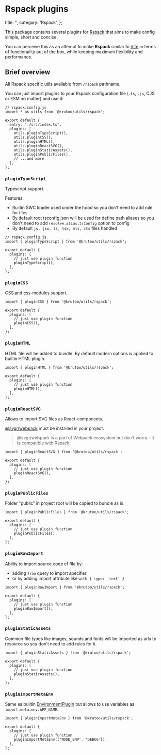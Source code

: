 # Rspack plugins

  title: '',
  category: 'Rspack',
};

This package contains several plugins for [Rspack](https://rspack.dev/) that aims to make config simple, short and concise.

You can perceive this as an attempt to make **Rspack** similar to [Vite](https://vite.dev/) in terms of functionality out of the box, while keeping maximum flexibility and performance.

## Brief overview

All Rspack specific utils available from `/rspack` pathname.

You can just import plugins to your Rspack configuration file (`.ts`, `.js`, CJS or ESM no matter) and use it:

```tsx
// rspack.config.js
import * as utils from '@krutoo/utils/rspack';

export default {
  entry: './src/index.ts',
  plugins: [
    utils.pluginTypeScript(),
    utils.pluginCSS(),
    utils.pluginHTML(),
    utils.pluginReactSVG(),
    utils.pluginStaticAssets(),
    utils.pluginPublicFiles(),
    // ...and more
  ],
};
```

### `pluginTypeScript`

Typescript support.

Features:

- Builtin SWC loader used under the hood so you don't need to add rule for files
- By default root tsconfig.json will be used for define path aliases so you don't need to add `resolve.alias.tsConfig` option to config
- By default `js, jsx, ts, tsx, mts, cts` files handled

```tsx
// rspack.config.js
import { pluginTypeScript } from '@krutoo/utils/rspack';

export default {
  plugins: [
    // just use plugin function
    pluginTypeScript(),
  ],
};
```

### `pluginCSS`

CSS and css-modules support.

```tsx
import { pluginCSS } from '@krutoo/utils/rspack';

export default {
  plugins: [
    // just use plugin function
    pluginCSS(),
  ],
};
```

### `pluginHTML`

HTML file will be added to bundle.
By default modern options is applied to builtin HTML plugin.

```tsx
import { pluginHTML } from '@krutoo/utils/rspack';

export default {
  plugins: [
    // just use plugin function
    pluginHTML(),
  ],
};
```

### `pluginReactSVG`

Allows to import SVG files as React-components.

[@svgr/webpack](https://react-svgr.com/docs/webpack/) must be installed in your project.

> @svgr/webpack is a part of Webpack ecosystem but don't worry - it is compatible with Rspack

```tsx
import { pluginReactSVG } from '@krutoo/utils/rspack';

export default {
  plugins: [
    // just use plugin function
    pluginReactSVG(),
  ],
};
```

### `pluginPublicFiles`

Folder "public" in project root will be copied to bundle as is.

```tsx
import { pluginPublicFiles } from '@krutoo/utils/rspack';

export default {
  plugins: [
    // just use plugin function
    pluginPublicFiles(),
  ],
};
```

### `pluginRawImport`

Ability to import source code of file by:

- adding `?raw` query to import specifier
- or by adding import attribute like `with { type: 'text' }`

```tsx
import { pluginRawImport } from '@krutoo/utils/rspack';

export default {
  plugins: [
    // just use plugin function
    pluginRawImport(),
  ],
};
```

### `pluginStaticAssets`

Common file types like images, sounds and fonts will be imported as urls to resource so you don't need to add rules for it.

```tsx
import { pluginStaticAssets } from '@krutoo/utils/rspack';

export default {
  plugins: [
    // just use plugin function
    pluginStaticAssets(),
  ],
};
```

### `pluginImportMetaEnv`

Same as builtin [EnvironmentPlugin](https://rspack.dev/plugins/webpack/environment-plugin) but allows to use variables as `import.meta.env.APP_NAME`.

```tsx
import { pluginImportMetaEnv } from '@krutoo/utils/rspack';

export default {
  plugins: [
    // just use plugin function
    pluginImportMetaEnv(['NODE_ENV', 'DEBUG']),
  ],
};
```
